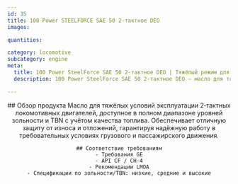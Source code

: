 ```yaml
---
id: 35
title: 100 Power STEELFORCE SAE 50 2‑тактное DEO
images:

quantities:

category: locomotive
subcategory: engine
meta:
  title: 100 Power SteelForce SAE 50 2‑тактное DEO | Тяжёлый режим для локомотивов
  description: 100 Power SteelForce SAE 50 2‑тактное DEO — масло для тяжёлых условий, разработанное для 2‑тактных локомотивных двигателей. Доступно с различными уровнями зольности и TBN под качество топлива, обеспечивает превосходную защиту от износа и отложений, гарантируя надёжную работу в сложных условиях грузовой и пассажирской эксплуатации. Соответствует требованиям GE, API CF / CH-4 и рекомендациям LMOA.

---
```


<Header>
    ## Обзор продукта
   Масло для тяжёлых условий эксплуатации 2‑тактных локомотивных двигателей, доступное в полном диапазоне уровней зольности и TBN с учётом качества топлива. Обеспечивает отличную защиту от износа и отложений, гарантируя надёжную работу в требовательных условиях грузового и пассажирского движения.

    ## Соответствие требованиям
    - Требования GE
    - API CF / CH-4
    - Рекомендации LMOA
    - Спецификации по зольности/TBN: низкие, средние и высокие

</Header>
